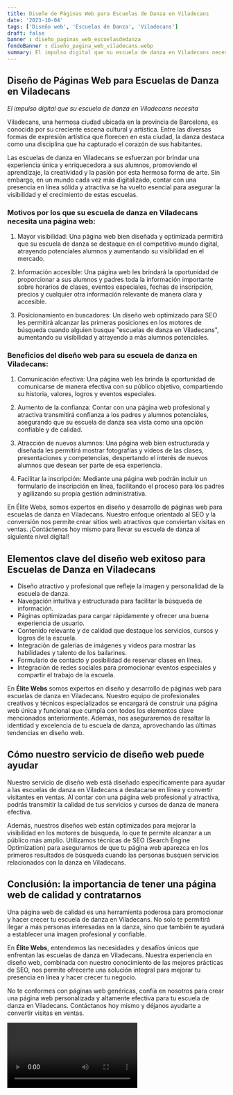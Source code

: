 ```yaml
---
title: Diseño de Páginas Web para Escuelas de Danza en Viladecans
date: '2023-10-04'
tags: ['Diseño web', 'Escuelas de Danza', 'Viladecans']
draft: false
banner : diseño_paginas_web_escuelasdedanza
fondoBanner : diseño_pagina_web_viladecans.webp
summary: El impulso digital que su escuela de danza en Viladecans necesita
---
```


## Diseño de Páginas Web para Escuelas de Danza en Viladecans

*El impulso digital que su escuela de danza en Viladecans necesita*

Viladecans, una hermosa ciudad ubicada en la provincia de Barcelona, es conocida por su creciente escena cultural y artística. Entre las diversas formas de expresión artística que florecen en esta ciudad, la danza destaca como una disciplina que ha capturado el corazón de sus habitantes. 

Las escuelas de danza en Viladecans se esfuerzan por brindar una experiencia única y enriquecedora a sus alumnos, promoviendo el aprendizaje, la creatividad y la pasión por esta hermosa forma de arte. Sin embargo, en un mundo cada vez más digitalizado, contar con una presencia en línea sólida y atractiva se ha vuelto esencial para asegurar la visibilidad y el crecimiento de estas escuelas.

### Motivos por los que su escuela de danza en Viladecans necesita una página web:

1. Mayor visibilidad: Una página web bien diseñada y optimizada permitirá que su escuela de danza se destaque en el competitivo mundo digital, atrayendo potenciales alumnos y aumentando su visibilidad en el mercado.

2. Información accesible: Una página web les brindará la oportunidad de proporcionar a sus alumnos y padres toda la información importante sobre horarios de clases, eventos especiales, fechas de inscripción, precios y cualquier otra información relevante de manera clara y accesible.

3. Posicionamiento en buscadores: Un diseño web optimizado para SEO les permitirá alcanzar las primeras posiciones en los motores de búsqueda cuando alguien busque "escuelas de danza en Viladecans", aumentando su visibilidad y atrayendo a más alumnos potenciales.

### Beneficios del diseño web para su escuela de danza en Viladecans:

1. Comunicación efectiva: Una página web les brinda la oportunidad de comunicarse de manera efectiva con su público objetivo, compartiendo su historia, valores, logros y eventos especiales.

2. Aumento de la confianza: Contar con una página web profesional y atractiva transmitirá confianza a los padres y alumnos potenciales, asegurando que su escuela de danza sea vista como una opción confiable y de calidad.

3. Atracción de nuevos alumnos: Una página web bien estructurada y diseñada les permitirá mostrar fotografías y videos de las clases, presentaciones y competencias, despertando el interés de nuevos alumnos que desean ser parte de esa experiencia.

4. Facilitar la inscripción: Mediante una página web podrán incluir un formulario de inscripción en línea, facilitando el proceso para los padres y agilizando su propia gestión administrativa.

En Élite Webs, somos expertos en diseño y desarrollo de páginas web para escuelas de danza en Viladecans. Nuestro enfoque orientado al SEO y la conversión nos permite crear sitios web atractivos que conviertan visitas en ventas. ¡Contáctenos hoy mismo para llevar su escuela de danza al siguiente nivel digital!

<GifSeo />

<Cta />

## Elementos clave del diseño web exitoso para Escuelas de Danza en Viladecans

- Diseño atractivo y profesional que refleje la imagen y personalidad de la escuela de danza.
- Navegación intuitiva y estructurada para facilitar la búsqueda de información.
- Páginas optimizadas para cargar rápidamente y ofrecer una buena experiencia de usuario.
- Contenido relevante y de calidad que destaque los servicios, cursos y logros de la escuela.
- Integración de galerías de imágenes y videos para mostrar las habilidades y talento de los bailarines.
- Formulario de contacto y posibilidad de reservar clases en línea.
- Integración de redes sociales para promocionar eventos especiales y compartir el trabajo de la escuela.

En **Élite Webs** somos expertos en diseño y desarrollo de páginas web para escuelas de danza en Viladecans. Nuestro equipo de profesionales creativos y técnicos especializados se encargará de construir una página web única y funcional que cumpla con todos los elementos clave mencionados anteriormente. Además, nos aseguraremos de resaltar la identidad y excelencia de tu escuela de danza, aprovechando las últimas tendencias en diseño web.

## Cómo nuestro servicio de diseño web puede ayudar

Nuestro servicio de diseño web está diseñado específicamente para ayudar a las escuelas de danza en Viladecans a destacarse en línea y convertir visitantes en ventas. Al contar con una página web profesional y atractiva, podrás transmitir la calidad de tus servicios y cursos de danza de manera efectiva.

Además, nuestros diseños web están optimizados para mejorar la visibilidad en los motores de búsqueda, lo que te permite alcanzar a un público más amplio. Utilizamos técnicas de SEO (Search Engine Optimization) para asegurarnos de que tu página web aparezca en los primeros resultados de búsqueda cuando las personas busquen servicios relacionados con la danza en Viladecans.

## Conclusión: la importancia de tener una página web de calidad y contratarnos

Una página web de calidad es una herramienta poderosa para promocionar y hacer crecer tu escuela de danza en Viladecans. No solo te permitirá llegar a más personas interesadas en la danza, sino que también te ayudará a establecer una imagen profesional y confiable.

En **Élite Webs**, entendemos las necesidades y desafíos únicos que enfrentan las escuelas de danza en Viladecans. Nuestra experiencia en diseño web, combinada con nuestro conocimiento de las mejores prácticas de SEO, nos permite ofrecerte una solución integral para mejorar tu presencia en línea y hacer crecer tu negocio.

No te conformes con páginas web genéricas, confía en nosotros para crear una página web personalizada y altamente efectiva para tu escuela de danza en Viladecans. Contáctanos hoy mismo y déjanos ayudarte a convertir visitas en ventas.

<Video />

<CtaBot job='Escuelas de Danza' city='Viladecans'/>

<Gmaps query='Viladecans+españa+maps' />